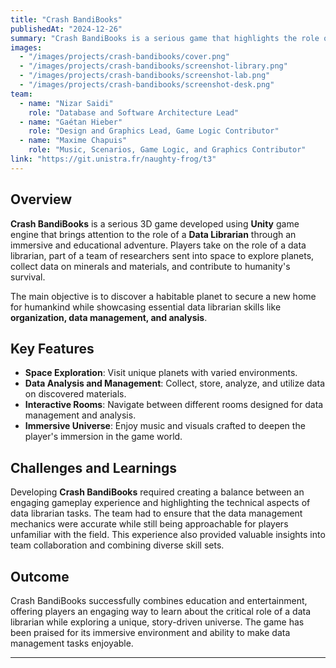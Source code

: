 ```yaml
---
title: "Crash BandiBooks"
publishedAt: "2024-12-26"
summary: "Crash BandiBooks is a serious game that highlights the role of a Data Librarian through an immersive and educational adventure. Explore space, manage data, and save humanity."
images:
  - "/images/projects/crash-bandibooks/cover.png"
  - "/images/projects/crash-bandibooks/screenshot-library.png"
  - "/images/projects/crash-bandibooks/screenshot-lab.png"
  - "/images/projects/crash-bandibooks/screenshot-desk.png"
team:
  - name: "Nizar Saidi"
    role: "Database and Software Architecture Lead"
  - name: "Gaétan Hieber"
    role: "Design and Graphics Lead, Game Logic Contributor"
  - name: "Maxime Chapuis"
    role: "Music, Scenarios, Game Logic, and Graphics Contributor"
link: "https://git.unistra.fr/naughty-frog/t3"
---
```


## Overview

**Crash BandiBooks** is a serious 3D game developed using **Unity** game engine that brings attention to the role of a **Data Librarian** through an immersive and educational adventure. Players take on the role of a data librarian, part of a team of researchers sent into space to explore planets, collect data on minerals and materials, and contribute to humanity's survival.

The main objective is to discover a habitable planet to secure a new home for humankind while showcasing essential data librarian skills like **organization, data management, and analysis**.

## Key Features

- **Space Exploration**: Visit unique planets with varied environments.
- **Data Analysis and Management**: Collect, store, analyze, and utilize data on discovered materials.
- **Interactive Rooms**: Navigate between different rooms designed for data management and analysis.
- **Immersive Universe**: Enjoy music and visuals crafted to deepen the player's immersion in the game world.

## Challenges and Learnings

Developing **Crash BandiBooks** required creating a balance between an engaging gameplay experience and highlighting the technical aspects of data librarian tasks. The team had to ensure that the data management mechanics were accurate while still being approachable for players unfamiliar with the field. This experience also provided valuable insights into team collaboration and combining diverse skill sets.

## Outcome

Crash BandiBooks successfully combines education and entertainment, offering players an engaging way to learn about the critical role of a data librarian while exploring a unique, story-driven universe. The game has been praised for its immersive environment and ability to make data management tasks enjoyable.

---
